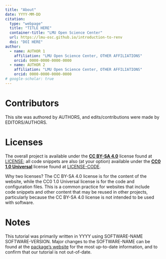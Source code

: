 ```yaml
---
title: "About"
date: YYYY-MM-DD
citation:
  type: "webpage"
  title: "TITLE HERE"
  container-title: "LMU Open Science Center"
  url: https://lmu-osc.github.io/introduction-to-renv
  doi: "DOI HERE"
author:
  - name: AUTHOR 1
    affiliation: "LMU Open Science Center, OTHER AFFILIATIONS"
    orcid: 0000-0000-0000-0000
  - name: AUTHOR 2
    affiliation: "LMU Open Science Center, OTHER AFFILIATIONS"
    orcid: 0000-0000-0000-0000
# google-scholar: true
---
```



# Contributors

This site was authored by AUTHORS, and edits/contributions were made by EDITORS/AUTHORS.

# Licenses

The overall project is available under the **[CC BY-SA 4.0](https://creativecommons.org/licenses/by-sa/4.0/)** license found at [LICENSE](LICENSE.md); all code snippets are also (at your option) available under the **[CC0 1.0 Universal](https://creativecommons.org/publicdomain/zero/1.0/)** license found at [LICENSE-CODE](LICENSE-CODE.md).

Why two licenses? The CC BY-SA 4.0 license is for the content of the website, while the CC0 1.0 Universal license is for the code and configuration files. This is a common practice for websites that include code snippets and other content that may be reused in other projects, particularly because the CC BY-SA 4.0 license is not intended to be used with software.

# Notes

This tutorial was primarily written in YYYY using SOFTWARE-NAME SOFTWARE-VERSION. Major changes to the SOFTWARE-NAME can be found at the [package's website](SOFTWARE-URL) for the most up-to-date information, and to confirm that our tutorial is not out-of-date. 

